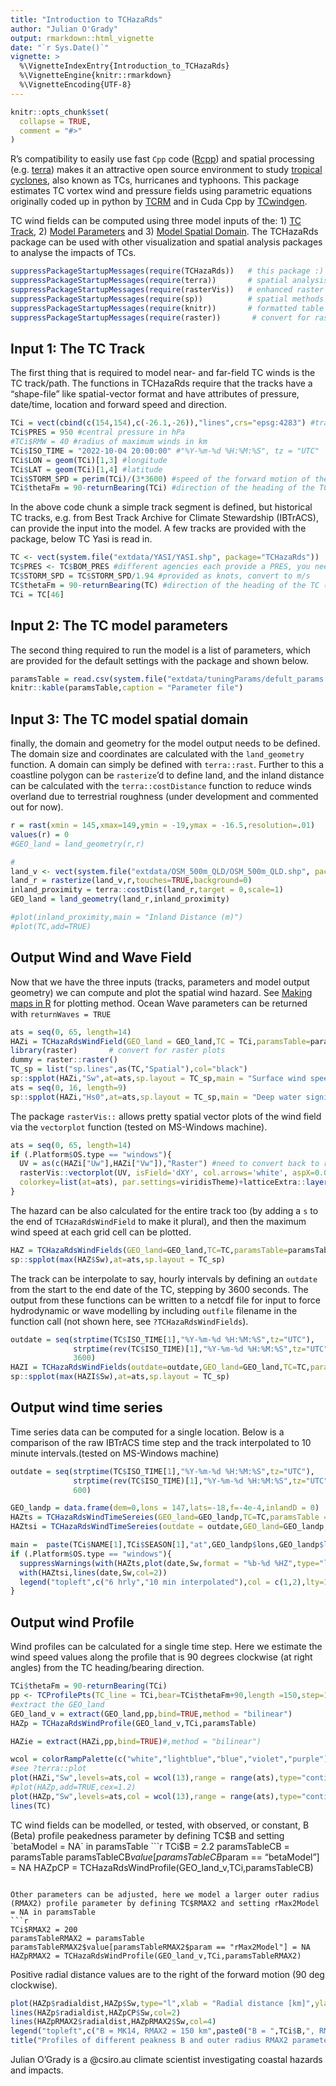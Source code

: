 ---
title: "Introduction to TCHazaRds"
author: "Julian O'Grady"
output: rmarkdown::html_vignette
date: "`r Sys.Date()`"
vignette: >
  %\VignetteIndexEntry{Introduction_to_TCHazaRds}
  %\VignetteEngine{knitr::rmarkdown}
  %\VignetteEncoding{UTF-8}
---

```{r setup, include = FALSE}
knitr::opts_chunk$set(
  collapse = TRUE,
  comment = "#>"
)
```

R's compatibility to easily use fast `Cpp` code ([Rcpp](https://github.com/RcppCore/Rcpp)) and spatial processing (e.g. [terra](https://github.com/rspatial/terra)) makes it an attractive open source environment to study [tropical cyclones](https://en.wikipedia.org/wiki/Tropical_cyclone), also known as TCs, hurricanes and typhoons. This package estimates TC vortex wind and pressure fields using parametric equations originally coded up in python by [TCRM](https://github.com/GeoscienceAustralia/tcrm) and in Cuda Cpp by [TCwindgen](https://github.com/CyprienBosserelle/TCwindgen).

TC wind fields can be computed using three model inputs of the: 1) [TC Track](#input1), 2) [Model Parameters](#input2) and 3) [Model Spatial Domain](#input3). The TCHazaRds package can be used with other visualization and spatial analysis packages to analyse the impacts of TCs.

```{r}
suppressPackageStartupMessages(require(TCHazaRds))   # this package :)
suppressPackageStartupMessages(require(terra))       # spatial analysis
suppressPackageStartupMessages(require(rasterVis))   # enhanced raster visualization https://oscarperpinan.github.io/rastervis/
suppressPackageStartupMessages(require(sp))          # spatial methods and plotting
suppressPackageStartupMessages(require(knitr))       # formatted table
suppressPackageStartupMessages(require(raster))       # convert for raster plots

```

<a name="input1"></a>

## Input 1: The TC Track  

The first thing that is required to model near- and far-field TC winds is the TC track/path. The functions in TCHazaRds require that the tracks have a "shape-file" like spatial-vector format and have attributes of pressure, date/time, location and forward speed and direction. 

```{r}
TCi = vect(cbind(c(154,154),c(-26.1,-26)),"lines",crs="epsg:4283") #track line segment
TCi$PRES = 950 #central pressure in hPa
#TCi$RMW = 40 #radius of maximum winds in km
TCi$ISO_TIME = "2022-10-04 20:00:00" #"%Y-%m-%d %H:%M:%S", tz = "UTC"
TCi$LON = geom(TCi)[1,3] #longitude
TCi$LAT = geom(TCi)[1,4] #latitude
TCi$STORM_SPD = perim(TCi)/(3*3600) #speed of the forward motion of the TC m/s
TCi$thetaFm = 90-returnBearing(TCi) #direction of the heading of the TC (Cartesian, clockwise from x axis)

```

In the above code chunk a simple track segment is defined, but historical TC tracks, e.g. from Best Track Archive for Climate Stewardship (IBTrACS), can provide the input into the model. A few tracks are provided with the package, below TC Yasi is read in.

```{r}
TC <- vect(system.file("extdata/YASI/YASI.shp", package="TCHazaRds"))
TC$PRES <- TC$BOM_PRES #different agencies each provide a PRES, you need to chose one. 
TC$STORM_SPD = TC$STORM_SPD/1.94 #provided as knots, convert to m/s
TC$thetaFm = 90-returnBearing(TC) #direction of the heading of the TC (Cartesian, clockwise from x axis)
TCi = TC[46]
```

<a name="input2"></a>

## Input 2: The TC model parameters  

The second thing required to run the model is a list of parameters, which are provided for the default settings with the package and shown below.

```{r}
paramsTable = read.csv(system.file("extdata/tuningParams/defult_params.csv",package = "TCHazaRds"))
knitr::kable(paramsTable,caption = "Parameter file")
```
<a name="Input3"></a>

## Input 3: The TC model spatial domain  

finally, the domain and geometry for the model output needs to be defined. The domain size and coordinates are calculated with the `land_geometry` function. A domain can simply be defined with `terra::rast`. Further to this a coastline polygon can be `rasterize`'d to define land, and the inland distance can be calculated with the `terra::costDistance` function to reduce winds overland due to terrestrial roughness (under development and commented out for now). 

```{r, out.width = '80%',fig.height=4,fig.width=6, fig.align = "center"}
r = rast(xmin = 145,xmax=149,ymin = -19,ymax = -16.5,resolution=.01)
values(r) = 0
#GEO_land = land_geometry(r,r)

#
land_v <- vect(system.file("extdata/OSM_500m_QLD/OSM_500m_QLD.shp", package="TCHazaRds"))
land_r = rasterize(land_v,r,touches=TRUE,background=0)
inland_proximity = terra::costDist(land_r,target = 0,scale=1)
GEO_land = land_geometry(land_r,inland_proximity)

#plot(inland_proximity,main = "Inland Distance (m)")
#plot(TC,add=TRUE)

```

## Output Wind and Wave Field 
Now that we have the three inputs (tracks, parameters and model output geometry) we can compute and plot the spatial wind hazard. See [Making maps in R](https://r.geocompx.org/adv-map.html) for plotting method. Ocean Wave parameters can be returned with `returnWaves = TRUE`

```{r, out.width = '80%',fig.height=4,fig.width=6, fig.align = "center"}
ats = seq(0, 65, length=14)
HAZi = TCHazaRdsWindField(GEO_land = GEO_land,TC = TCi,paramsTable=paramsTable,returnWaves = TRUE)
library(raster)       # convert for raster plots
dummy = raster::raster() 
TC_sp = list("sp.lines",as(TC,"Spatial"),col="black")
sp::spplot(HAZi,"Sw",at=ats,sp.layout = TC_sp,main = "Surface wind speed [m/s]")
ats = seq(0, 16, length=9)
sp::spplot(HAZi,"Hs0",at=ats,sp.layout = TC_sp,main = "Deep water significant wave height [m]")

```

The package `rasterVis::` allows pretty spatial vector plots of the wind field via the `vectorplot` function (tested on MS-Windows machine).

```{r, out.width = '80%',fig.height=4,fig.width=6, fig.align = "center"}
ats = seq(0, 65, length=14)
if (.Platform$OS.type == "windows"){
  UV = as(c(HAZi["Uw"],HAZi["Vw"]),"Raster") #need to convert back to raster
  rasterVis::vectorplot(UV, isField='dXY', col.arrows='white', aspX=0.002,aspY=0.002,at=ats ,
  colorkey=list(at=ats), par.settings=viridisTheme)+latticeExtra::layer(sp.lines(as(TC,"Spatial"),col="red"))
}
```

The hazard can be also calculated for the entire track too (by adding a `s` to the end of `TCHazaRdsWindField` to make it plural), and then the maximum wind speed at each grid cell can be plotted.

```{r, out.width = '80%',fig.height=4,fig.width=6, fig.align = "center"}
HAZ = TCHazaRdsWindFields(GEO_land=GEO_land,TC=TC,paramsTable=paramsTable)
sp::spplot(max(HAZ$Sw),at=ats,sp.layout = TC_sp)
```

The track can be interpolate to say, hourly intervals by defining an `outdate` from the start to the end date of the TC, stepping by 3600 seconds.
The output from these functions can be written to a netcdf file for input to force hydrodynamic or wave modelling by including `outfile` filename in the function call (not shown here, see `?TCHazaRdsWindFields`). 

```{r, out.width = '80%',fig.height=4,fig.width=6, fig.align = "center"}
outdate = seq(strptime(TC$ISO_TIME[1],"%Y-%m-%d %H:%M:%S",tz="UTC"),
              strptime(rev(TC$ISO_TIME)[1],"%Y-%m-%d %H:%M:%S",tz="UTC"),
              3600)
HAZI = TCHazaRdsWindFields(outdate=outdate,GEO_land=GEO_land,TC=TC,paramsTable=paramsTable)
sp::spplot(max(HAZI$Sw),at=ats,sp.layout = TC_sp)
```

## Output wind time series  


Time series data can be computed for a single location. Below is a comparison of the raw IBTrACS time step and the track interpolated to 10 minute intervals.(tested on MS-Windows machine) 

```{r, out.width = '80%',fig.height=4,fig.width=6, fig.align = "center"}

outdate = seq(strptime(TC$ISO_TIME[1],"%Y-%m-%d %H:%M:%S",tz="UTC"),
              strptime(rev(TC$ISO_TIME)[1],"%Y-%m-%d %H:%M:%S",tz="UTC"),
              600)

GEO_landp = data.frame(dem=0,lons = 147,lats=-18,f=-4e-4,inlandD = 0)
HAZts = TCHazaRdsWindTimeSereies(GEO_land=GEO_landp,TC=TC,paramsTable = paramsTable)
HAZtsi = TCHazaRdsWindTimeSereies(outdate = outdate,GEO_land=GEO_landp,TC=TC,paramsTable = paramsTable)

main =  paste(TCi$NAME[1],TCi$SEASON[1],"at",GEO_landp$lons,GEO_landp$lats)
if (.Platform$OS.type == "windows"){ 
  suppressWarnings(with(HAZts,plot(date,Sw,format = "%b-%d %HZ",type="l",main = main,ylab = "Wind speed [m/s]")))
  with(HAZtsi,lines(date,Sw,col=2))
  legend("topleft",c("6 hrly","10 min interpolated"),col = c(1,2),lty=1)
}
```

## Output wind Profile 

Wind profiles can be calculated for a single time step. Here we estimate the wind speed values along the profile that is 90 degrees clockwise (at right angles) from the TC heading/bearing direction.

```{r, out.width = '80%',fig.height=4,fig.width=6, fig.align = "center"}
TCi$thetaFm = 90-returnBearing(TCi)
pp <- TCProfilePts(TC_line = TCi,bear=TCi$thetaFm+90,length =150,step=1)
#extract the GEO_land
GEO_land_v = extract(GEO_land,pp,bind=TRUE,method = "bilinear")
HAZp = TCHazaRdsWindProfile(GEO_land_v,TCi,paramsTable)

HAZie = extract(HAZi,pp,bind=TRUE)#,method = "bilinear")

wcol = colorRampPalette(c("white","lightblue","blue","violet","purple"))
#see ?terra::plot
plot(HAZi,"Sw",levels=ats,col = wcol(13),range = range(ats),type="continuous",all_levels=TRUE)
#plot(HAZp,add=TRUE,cex=1.2)
plot(HAZp,"Sw",levels=ats,col = wcol(13),range = range(ats),type="continuous",border="grey")#,all_levels=TRUE)
lines(TC)
```

TC wind fields can be modelled, or tested, with observed, or constant, B (Beta) profile peakedness parameter by defining TC$B and setting `betaModel = NA` in paramsTable
```{r}
TCi$B = 2.2
paramsTableCB = paramsTable
paramsTableCB$value[paramsTableCB$param == "betaModel"] = NA
HAZpCP = TCHazaRdsWindProfile(GEO_land_v,TCi,paramsTableCB)

```

Other parameters can be adjusted, here we model a larger outer radius (RMAX2) profile parameter by defining TC$RMAX2 and setting rMax2Model = NA in paramsTable
```{r}
TCi$RMAX2 = 200
paramsTableRMAX2 = paramsTable
paramsTableRMAX2$value[paramsTableRMAX2$param == "rMax2Model"] = NA
HAZpRMAX2 = TCHazaRdsWindProfile(GEO_land_v,TCi,paramsTableRMAX2)

```


Positive radial distance values are to the right of the forward motion (90 deg clockwise).

```{r, out.width = '80%',fig.height=4,fig.width=6, fig.align = "center"}
plot(HAZp$radialdist,HAZp$Sw,type="l",xlab = "Radial distance [km]",ylab = "Wind speed [m/s]",ylim = c(0,70));grid()
lines(HAZp$radialdist,HAZpCP$Sw,col=2)
lines(HAZpRMAX2$radialdist,HAZpRMAX2$Sw,col=4)
legend("topleft",c("B = MK14, RMAX2 = 150 km",paste0("B = ",TCi$B,", RMAX2 = 150 km"),paste0("B = MK14, RMAX2 = ",TCi$RMAX2," km")),lty=1,col = c(1,2,4),cex=.7)
title("Profiles of different peakness B and outer radius RMAX2 parameters",cex.main=.9)

```


Julian O'Grady is a @csiro.au climate scientist investigating coastal hazards and impacts.

